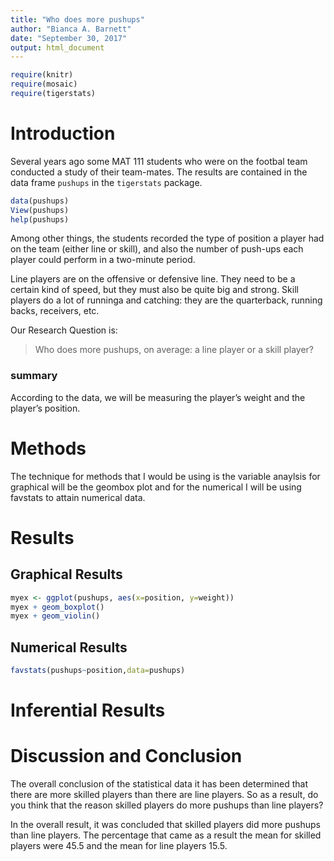 ---
title: "Who does more pushups"
author: "Bianca A. Barnett"
date: "September 30, 2017"
output: html_document
---

```{r include=FALSE}
require(knitr)
require(mosaic)
require(tigerstats)
```
<!-- We recommend you use git branches -- create a separate branch for each major section i.e. Introduction, Methods, Results, Inferential Results, and Discussion and Conclusions - leave the YAML block untouched until the final merge where you put in your own name !-->

# Introduction

Several years ago some MAT 111 students who were on the footbal team conducted a study of their team-mates.  The results are contained in the data frame `pushups` in the `tigerstats` package.

```{r eval=FALSE}
data(pushups)
View(pushups)
help(pushups)
```

Among other things, the students recorded the type of position a player had on the team (either line or skill), and also the number of push-ups each player could perform in a two-minute period.

Line players are on the offensive or defensive line.  They need to be a certain kind of speed, but they must also be quite big and strong.  Skill players do a lot of runninga and catching:  they are the quarterback, running backs, receivers, etc.

Our Research Question is:

  >Who does more pushups, on average: a line player or a skill player?
  
### summary
According to the data, we will be measuring the player's weight and the player's position. 

# Methods
<!--Decide on your methods:  use "variable analysis" or other appropriate descriptors.  Make sure to choose at least one graphical method and at least one numerical method.!-->

The technique for methods that I would be using is the variable anaylsis for graphical will be the geombox plot and for the numerical I will be using favstats to attain numerical data. 


# Results
<!--You have both graphical and numerical methods, so you will have both graphical and numerical results to consider.!-->



## Graphical Results
<!--Your graph should have a good title, and axes should be labled as needed.  Discuss your graphical results, showing how they answer the research question.  Use specific features of the graph in your discussion.!-->

```{r}
myex <- ggplot(pushups, aes(x=position, y=weight))
myex + geom_boxplot()
myex + geom_violin()
```

## Numerical Results
<!--Numerical results go here. Use the numerical results to describe the patterns if any that exist in the data as focused toward the research question!-->


```{r}
favstats(pushups~position,data=pushups)
```


# Inferential Results
<!--State hypothesis clearly.  Make sure your discussion of the inferential test covers all the aspects that the test output produces, such as test statistic, p-value etc.  Make a decision about the null hypothesis, explain the assumptions on which the selected test/procedure was based, and why the chosen procedure satisfys the assumptions and is appropriate to answer the research question!-->


# Discussion and Conclusion
<!--State your overall conclusion.  This is also a good place to mention other Research Questions that came to mind as you were carrying out this study.!-->

The overall conclusion of the statistical data it has been determined that there are more skilled players than there are line players. So as a result, do you think that the reason skilled players do more pushups than line players?

In the overall result, it was concluded that skilled players did more pushups than line players. The percentage that came as a result the mean for skilled players were 45.5 and the mean for line players 15.5. 